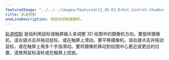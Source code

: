 ---
featuredImage: "../../../images/featured/11_3D-03_Orbit_Control-thumbnail.png"
title: 轨道控制
oneLineDescription: 用鼠标控制摄像机。
---

<a href="https://p5js.org/reference/#/p5/orbitControl" target="_blank">轨道控制</a> 是指利用鼠标或触屏输入来调整 3D 绘图中的摄像机方向。要旋转摄像机，请左键点击并拖动鼠标，或在触屏上滑动。要平移摄像机，请右键点击并拖动鼠标，或在触屏上用多个手指滑动。要将摄像机移动到绘图中心更近或更远的位置，请使用鼠标滚轮或在触屏上捏放。
